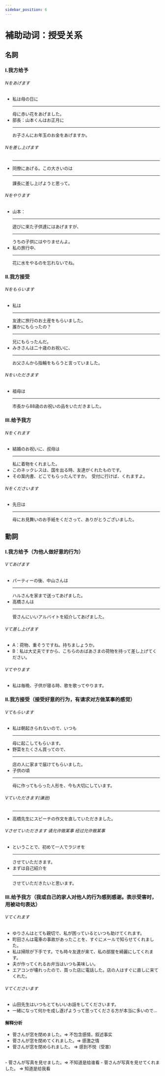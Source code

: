 ```yaml
---
sidebar_position: 6
---
```


#  補助动词：授受关系


## 名詞

### I.我方给予
###### Nをあげます
- 私は母の日に<Hr>母に</Hr><Hb>赤い花を</Hb><Hg>あげました</Hg>。
- 部長：山本くんはお正月に<Hr>お子さんに</Hr><Hb>お年玉のお金を</Hb><Hg>あげますか</Hg>。
###### Nを差し上げます 
- <Hr>同僚に</Hr><Hg>あげる</Hg>。この大きいのは<Hr>課長に</Hr><Hg>差し上げよう</Hg>と思って。
###### Nをやります
- 山本：<Hr>遊びに来た子供達に</Hr>は<Hg>あげます</Hg>が、<Hr>うちの子供に</Hr>は<Hg>やりません</Hg>よ。
- 私の旅行中、<Hr>花に</Hr><Hb>水を</Hb><Hg>やる</Hg>のを忘れないでね。

### II.我方接受
###### Nをもらいます
- 私は<Hr>友達に</Hr><Hb>旅行のお土産を</Hb><Hg>もらいました</Hg>。
- 誰かにもらったの？　<Hr>兄に</Hr><Hg>もらったんだ</Hg>。
- みきさんは二十歳のお祝いに、<Hr>お父さんから</Hr><Hb>指輪を</Hb><Hg>もらう</Hg>と言っていました。
###### Nをいただきます
- 祖母は<Hr>市長から</Hr><Hb>88歳のお祝いの品を</Hb><Hg>いただきました</Hg>。


### III.给予我方
###### Nをくれます
- 結婚のお祝いに、叔母は<Hr>私に</Hr><Hb>着物を</Hb><Hg>くれました</Hg>。
- このネックレスは、国を出る時、友達が<Hg>くれたもの</Hg>です。
- その案内書、どこで<Hg>もらった</Hg>んですか。　受付に行けば、<Hg>くれます</Hg>よ。
###### Nをくださいます
- 先日は<Hr>母に</Hr><Hb>お見舞いのお手紙を</Hb><Hg>くださって</Hg>、ありがとうございました。

## 動詞

### I.我方给予（为他人做好意的行为）
###### Vてあげます
- パーティーの後、中山さんは<Hr>ハルさんを</Hr><Hb>家まで送っ</Hb><Hg>てあげました</Hg>。
- 高橋さんは<Hr>菅さんに</Hr><Hb>いいアルバイトを紹介し</Hb><Hg>てあげました</Hg>。
###### Vて差し上げます
- A：荷物、重そうですね。持ちましょうか。
- B：私は大丈夫ですから、<Hb>こちらのおばあさまの荷物を持って</Hb><Hg>差し上げてください</Hg>。
###### Vてやります
- 私は毎晩、子供が寝る時、<Hb>歌を</Hb><Hg>歌ってやります</Hg>。

### II.我方接受（接受好意的行为，有请求对方做某事的感觉）
###### Vてもらいます
- 私は朝起きられないので、いつも<Hr>母に</Hr><Hb>起こし</Hb><Hg>てもらいます</Hg>。
- 野菜をたくさん買ってので、<Hr>店の人に</Hr><Hb>家まで届け</Hb><Hg>てもらいました</Hg>。
- 子供の頃<Hr>母に</Hr><Hb>作っ</Hb><Hg>てもらった</Hg>人形を、今も大切にしています。
###### Vていただきます(谦逊)
- <Hr>高橋先生に</Hr><Hb>スピーチの作文を直し</Hb><Hg>ていただきました</Hg>。
###### Vさせていただきます 请允许做某事 经过允许做某事
- ということで、初めて<Hb>一人でラジオを</Hb><Hr>させて</Hr><Hg>いただきます</Hg>。
- まずは<Hb>自己紹介を</Hb><Hr>させて</Hr><Hg>いただきたい</Hg>と思います。

### III.给予我方（我或自己的家人对他人的行为感到感谢。表示受害时，用被动句表达）
###### Vてくれます
- ゆりさんはとても親切で、私が困っているといつも<Hb>助け</Hb><Hg>てくれます</Hg>。
- 町田さんは電車の事故があったことを、すぐにメールで<Hb>知らせ</Hb><Hg>てくれました</Hg>。
- 私は掃除が下手です。でも時々友達が来て、<Hb>私の部屋を綺麗にし</Hb><Hg>てくれます</Hg>。
- 夫が<Hb>作っ</Hb><Hg>てくれる</Hg>お弁当はいつも美味しい。
- エアコンが壊れったので、買った店に電話した。店の人はすぐに<Hb>直しに来</Hb><Hg>てくれた</Hg>。
###### Vてくださいます
- 山田先生はいつもとてもいい<Hb>お話をし</Hb><Hg>てくださいます</Hg>。
- 一緒になって何かを成し遂げようって<Hg>思ってくださる</Hg>方が本当に多いので...

#### 解释分析

- 菅さんが窓を閉めました。=> 不包含感情，叙述事实 
- 菅さんが窓を閉めてくれました。=> 感激之情 
- 菅さんが窓を閉められました。 => 感到不悦（受害）
<br/>
- 菅さんが写真を見せました。=> 不知道是给谁看 
- 菅さんが写真を見せてくれました。 => 知道是给我看